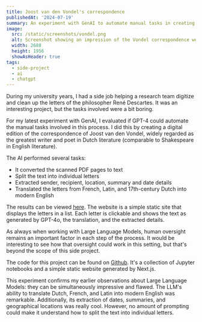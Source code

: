 ```yaml
---
title: Joost van den Vondel's correspondence
publishedAt: '2024-07-19'
summary: An experiment with GenAI to automate manual tasks in creating a critical edition of Joost van den Vondel's correspondence.
image:
  src: /static/screenshots/vondel.png
  alt: Screenshot showing an impression of the Vondel correspondence website
  width: 2688
  height: 1956
  showAsHeader: true
tags:
  - side-project
  - ai
  - chatgpt
---
```


During my university years, I had a side job helping a research team digitize and clean up the letters of the philosopher René Descartes. It was an interesting project, but the tasks involved were a bit boring.

For my latest experiment with GenAI, I evaluated if GPT-4 could automate the manual tasks involved in this process. I did this by creating a digital edition of the correspondence of Joost van den Vondel, widely regarded as the greatest writer and poet in Dutch literature (comparable to Shakespeare in English literature).

The AI performed several tasks:

- It converted the scanned PDF pages to text
- Split the text into individual letters
- Extracted sender, recipient, location, summary and date details
- Translated the letters from French, Latin, and 17th-century Dutch into modern English

The results can be viewed [here](https://vondel.koenvangilst.nl/). The website is a simple static site that displays the letters in a list. Each letter is clickable and shows the text as generated by GPT-4o, the translation, and the extracted details.

As always when working with Large Language Models, human oversight remains an important factor in each step of the process. It would be interesting to see how that oversight could work in this setting, but that's beyond the scope of this side project.

The code for this project can be found on [Github](https://github.com/vnglst/vondel-correspondence). It's a collection of Jupyter notebooks and a simple static website generated by Next.js.

This experiment confirms my earlier observations about Large Language Models: they can be simultaneously impressive and flawed. The LLM's ability to translate Dutch, French, and Latin into modern English was remarkable. Additionally, its extraction of dates, summaries, and geographical locations was really cool. However, no amount of prompting could make it understand how to split the text into individual letters.